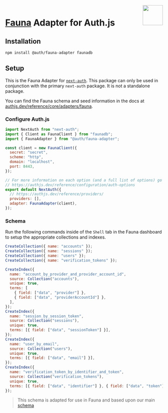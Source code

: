 <img align="right" src="/img/adapters/fauna.svg" height="64" width="64" />

# <a href="https://docs.fauna.com/fauna/current/">Fauna</a> Adapter for Auth.js

## Installation

```bash npm2yarn
npm install @auth/fauna-adapter faunadb
```

## Setup

This is the Fauna Adapter for [`next-auth`](https://authjs.dev). This package can only be used in conjunction with the primary `next-auth` package. It is not a standalone package.

You can find the Fauna schema and seed information in the docs at [authjs.dev/reference/core/adapters/fauna](https://authjs.dev/reference/core/adapters/fauna).

### Configure Auth.js

```javascript filename="pages/api/auth/[...nextauth].js"
import NextAuth from "next-auth";
import { Client as FaunaClient } from "faunadb";
import { FaunaAdapter } from "@auth/fauna-adapter";

const client = new FaunaClient({
  secret: "secret",
  scheme: "http",
  domain: "localhost",
  port: 8443,
});

// For more information on each option (and a full list of options) go to
// https://authjs.dev/reference/configuration/auth-options
export default NextAuth({
  // https://authjs.dev/reference/providers/
  providers: [],
  adapter: FaunaAdapter(client),
});
```

### Schema

Run the following commands inside of the `Shell` tab in the Fauna dashboard to setup the appropriate collections and indexes.

```javascript
CreateCollection({ name: "accounts" });
CreateCollection({ name: "sessions" });
CreateCollection({ name: "users" });
CreateCollection({ name: "verification_tokens" });
```

```javascript
CreateIndex({
  name: "account_by_provider_and_provider_account_id",
  source: Collection("accounts"),
  unique: true,
  terms: [
    { field: ["data", "provider"] },
    { field: ["data", "providerAccountId"] },
  ],
});
CreateIndex({
  name: "session_by_session_token",
  source: Collection("sessions"),
  unique: true,
  terms: [{ field: ["data", "sessionToken"] }],
});
CreateIndex({
  name: "user_by_email",
  source: Collection("users"),
  unique: true,
  terms: [{ field: ["data", "email"] }],
});
CreateIndex({
  name: "verification_token_by_identifier_and_token",
  source: Collection("verification_tokens"),
  unique: true,
  terms: [{ field: ["data", "identifier"] }, { field: ["data", "token"] }],
});
```

> This schema is adapted for use in Fauna and based upon our main [schema](https://authjs.dev/reference/core/adapters#models)
